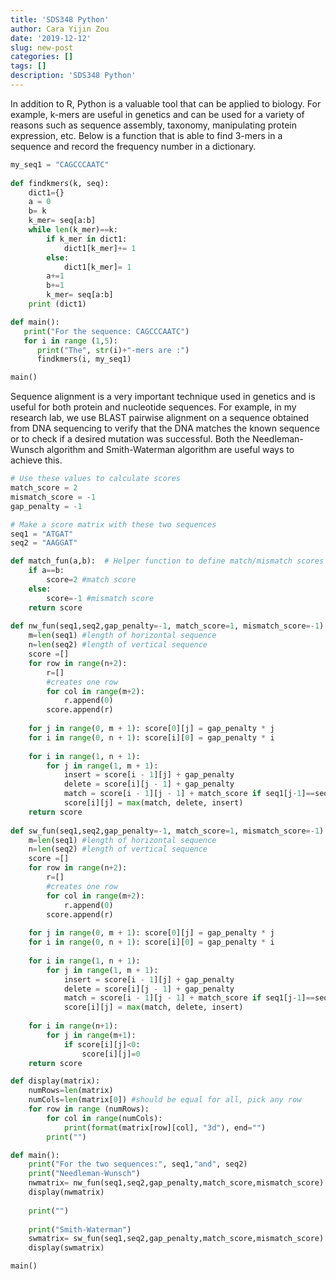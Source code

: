 ```yaml
---
title: 'SDS348 Python'
author: Cara Yijin Zou
date: '2019-12-12'
slug: new-post
categories: []
tags: []
description: 'SDS348 Python'
---
```


In addition to R, Python is a valuable tool that can be applied to biology. For example, k-mers are useful in genetics and can be used for a variety of reasons such as sequence assembly, taxonomy, manipulating protein expression, etc. Below is a function that is able to find 3-mers in a sequence and record the frequency number in a dictionary. 
```python

my_seq1 = "CAGCCCAATC"
  
def findkmers(k, seq):
    dict1={}
    a = 0 
    b= k
    k_mer= seq[a:b]
    while len(k_mer)==k: 
        if k_mer in dict1: 
            dict1[k_mer]+= 1
        else: 
            dict1[k_mer]= 1
        a+=1
        b+=1
        k_mer= seq[a:b]
    print (dict1)

def main():
   print("For the sequence: CAGCCCAATC")
   for i in range (1,5):
      print("The", str(i)+"-mers are :")
      findkmers(i, my_seq1)

main()
```

Sequence alignment is a very important technique used in genetics and is useful for both protein and nucleotide sequences. For example, in my research lab, we use BLAST pairwise alignment on a sequence obtained from DNA sequencing to verify that the DNA matches the known sequence or to check if a desired mutation was successful. Both the Needleman-Wunsch algorithm and Smith-Waterman algorithm are useful ways to achieve this. 

```python
# Use these values to calculate scores
match_score = 2
mismatch_score = -1
gap_penalty = -1

# Make a score matrix with these two sequences
seq1 = "ATGAT"
seq2 = "AAGGAT"

def match_fun(a,b):  # Helper function to define match/mismatch scores
    if a==b:
        score=2 #match score
    else:
        score=-1 #mismatch score
    return score
    
def nw_fun(seq1,seq2,gap_penalty=-1, match_score=1, mismatch_score=-1):
    m=len(seq1) #length of horizontal sequence
    n=len(seq2) #length of vertical sequence
    score =[]
    for row in range(n+2):
        r=[]
        #creates one row
        for col in range(m+2):
            r.append(0)
        score.append(r)
   
    for j in range(0, m + 1): score[0][j] = gap_penalty * j
    for i in range(0, n + 1): score[i][0] = gap_penalty * i
    
    for i in range(1, n + 1): 
        for j in range(1, m + 1):
            insert = score[i - 1][j] + gap_penalty 
            delete = score[i][j - 1] + gap_penalty 
            match = score[i - 1][j - 1] + match_score if seq1[j-1]==seq2[i-1] else score[i-1][j-1]+ mismatch_score
            score[i][j] = max(match, delete, insert)
    return score
    
def sw_fun(seq1,seq2,gap_penalty=-1, match_score=1, mismatch_score=-1):
    m=len(seq1) #length of horizontal sequence
    n=len(seq2) #length of vertical sequence
    score =[]
    for row in range(n+2):
        r=[]
        #creates one row
        for col in range(m+2):
            r.append(0)
        score.append(r)
   
    for j in range(0, m + 1): score[0][j] = gap_penalty * j
    for i in range(0, n + 1): score[i][0] = gap_penalty * i
    
    for i in range(1, n + 1): 
        for j in range(1, m + 1):
            insert = score[i - 1][j] + gap_penalty 
            delete = score[i][j - 1] + gap_penalty 
            match = score[i - 1][j - 1] + match_score if seq1[j-1]==seq2[i-1] else mismatch_score
            score[i][j] = max(match, delete, insert)
            
    for i in range(n+1): 
        for j in range(m+1): 
            if score[i][j]<0: 
                score[i][j]=0
    return score

def display(matrix):
    numRows=len(matrix)
    numCols=len(matrix[0]) #should be equal for all, pick any row
    for row in range (numRows):
        for col in range(numCols): 
            print(format(matrix[row][col], "3d"), end="")
        print("")

def main(): 
    print("For the two sequences:", seq1,"and", seq2)
    print("Needleman-Wunsch")
    nwmatrix= nw_fun(seq1,seq2,gap_penalty,match_score,mismatch_score)
    display(nwmatrix)   
    
    print("")
    
    print("Smith-Waterman")
    swmatrix= sw_fun(seq1,seq2,gap_penalty,match_score,mismatch_score)
    display(swmatrix) 

main()

```


